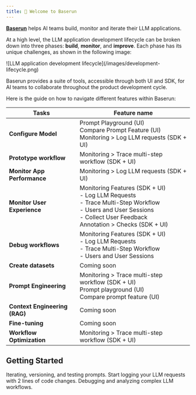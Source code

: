 ```yaml
---
title: 👋 Welcome to Baserun
---
```


**[Baserun](https://baserun.ai)** helps AI teams build, monitor and iterate their LLM applications.

At a high level, the LLM application development lifecycle can be broken down into three phases: **build**, **monitor**, and **improve**. Each phase has its unique challenges, as shown in the following image:

<Frame>
  ![LLM application development lifecycle](/images/development-lifecycle.png)
</Frame>

Baserun provides a suite of tools, accessible through both UI and SDK, for AI teams
to collaborate throughout the product development cycle.

Here is the guide on how to navigate different features within Baserun:

| Tasks                         | Feature name                                                                                                                                                                                 |
| ----------------------------- | -------------------------------------------------------------------------------------------------------------------------------------------------------------------------------------------- |
| **Configure Model**           | Prompt Playground (UI) <br/> Compare Prompt Feature (UI)<br/> Monitoring > Log LLM requests (SDK + UI)                                                                                       |
| **Prototype workflow**        | Monitoring > Trace multi-step workflow (SDK + UI)                                                                                                                                            |
| **Monitor App Performance**   | Monitoring > Log LLM requests (SDK + UI)                                                                                                                                                     |
| **Monitor User Experience**   | Monitoring Features (SDK + UI) <br/> - Log LLM Requests <br/> - Trace Multi-Step Workflow <br/> - Users and User Sessions <br/> - Collect User Feedback <br/> Annotation > Checks (SDK + UI) |
| **Debug workflows**           | Monitoring Features (SDK + UI) <br/> - Log LLM Requests <br/> - Trace Multi-Step Workflow <br/> - Users and User Sessions <br/>                                                              |
| **Create datasets**           | Coming soon                                                                                                                                                                                  |
| **Prompt Engineering**        | Monitoring > Trace multi-step workflow (SDK + UI) <br/> Prompt playground (UI) <br/> Compare prompt feature (UI) <br/>                                                                       |
| **Context Engineering (RAG)** | Coming soon                                                                                                                                                                                  |
| **Fine-tuning**               | Coming soon                                                                                                                                                                                  |
| **Workflow Optimization**     | Monitoring > Trace multi-step workflow (SDK + UI)                                                                                                                                            |

## Getting Started

<CardGroup cols={2}>
  <Card title="Prompt playground overview" icon="book" href="/promptplayground/overview">
    Iterating, versioning, and testing prompts.
  </Card>
  <Card title="Logging LLM requests" icon="rocket" href="/getstartedwithSDK/logging-LLM-requests">
    Start logging your LLM requests with 2 lines of code changes.
  </Card>
   <Card title="Tracing Multi-Step LLM Workflows" icon="rocket" href="/getstartedwithSDK/tracing-workflows">
  Debugging and analyzing complex LLM workflows.
  </Card>

</CardGroup>
